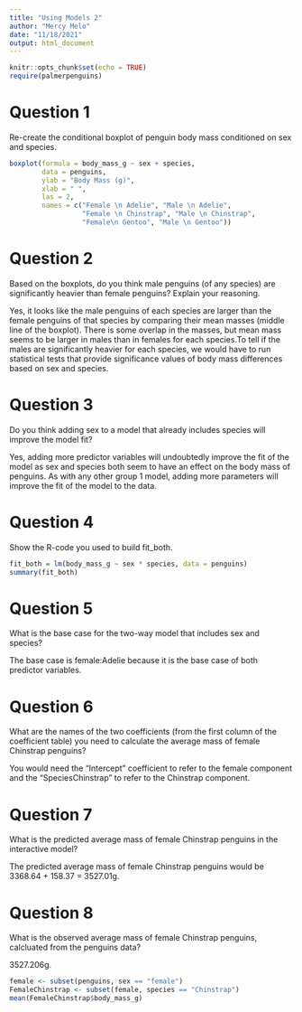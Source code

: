 ```yaml
---
title: "Using Models 2"
author: "Mercy Melo"
date: "11/18/2021"
output: html_document
---
```


```r
knitr::opts_chunk$set(echo = TRUE)
require(palmerpenguins)
```

# Question 1
Re-create the conditional boxplot of penguin body mass conditioned on sex and species.

```r
boxplot(formula = body_mass_g ~ sex + species,
        data = penguins,
        ylab = "Body Mass (g)",
        xlab = " ",
        las = 2,
        names = c("Female \n Adelie", "Male \n Adelie", 
                  "Female \n Chinstrap", "Male \n Chinstrap",
                  "Female\n Gentoo", "Male \n Gentoo"))
```

# Question 2
Based on the boxplots, do you think male penguins (of any species) are significantly heavier than female penguins? Explain your reasoning.

Yes, it looks like the male penguins of each species are larger than the female penguins of that species by comparing their mean masses (middle line of the boxplot). There is some overlap in the masses, but mean mass seems to be larger in males than in females for each species.To tell if the males are significantly heavier for each species, we would have to run statistical tests that provide significance values of body mass differences based on sex and species. 

# Question 3
Do you think adding sex to a model that already includes species will improve the model fit?

Yes, adding more predictor variables will undoubtedly improve the fit of the model as sex and species both seem to have an effect on the body mass of penguins. As with any other group 1 model, adding more parameters will improve the fit of the model to the data.

# Question 4
 Show the R-code you used to build fit_both. 

```r
fit_both = lm(body_mass_g ~ sex * species, data = penguins)
summary(fit_both)
```

# Question 5
What is the base case for the two-way model that includes sex and species?

The base case is female:Adelie because it is the base case of both predictor variables. 

# Question 6
What are the names of the two coefficients (from the first column of the coefficient table) you need to calculate the average mass of female Chinstrap penguins?

You would need the "Intercept" coefficient to refer to the female component and the "SpeciesChinstrap" to refer to the Chinstrap component. 

# Question 7
What is the predicted average mass of female Chinstrap penguins in the interactive model?

The predicted average mass of female Chinstrap penguins would be 3368.64 + 158.37 = 3527.01g.

# Question 8
What is the observed average mass of female Chinstrap penguins, calcluated from the penguins data?

3527.206g.

```r
female <- subset(penguins, sex == "female")
FemaleChinstrap <- subset(female, species == "Chinstrap")
mean(FemaleChinstrap$body_mass_g)
```


